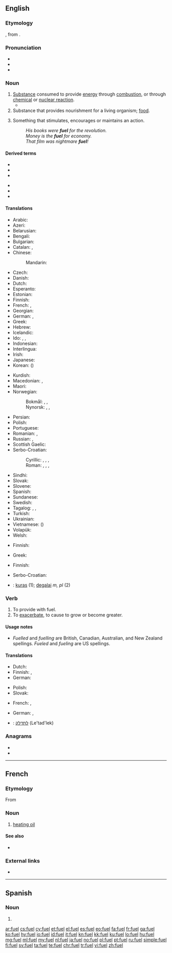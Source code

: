 ==English==
{{projectlink|wikipedia}}

===Etymology===
{{etyl|fro|en}} {{m|fro|fouaille}}, from {{m|fro|feu||fire}}.

===Pronunciation===
* {{IPA|/ˈfjuːəl̩/|lang=en}}
* {{rhymes|ʊəl|lang=en}}
* {{audio|en-uk-fuel.ogg|Audio (UK)|lang=en}}

===Noun===
{{en-noun|~}}

# [[substance|Substance]] consumed to provide [[energy]] through [[combustion]], or through [[chemical]] or [[nuclear reaction]].
#* {{quote-book|year=2006|author=[[w:Edwin Black|Edwin Black]]
|title=Internal Combustion
|chapter=2|url=http://openlibrary.org/works/OL4103950W
|passage=More than a mere source of Promethean sustenance to thwart the cold and cook one's meat, wood was quite simply mankind's first industrial and manufacturing '''fuel'''.}}
# Substance that provides nourishment for a living organism; [[food]].
# {{lb|en|figuratively}} Something that stimulates, encourages or maintains an action.
#: ''His books were '''fuel''' for the revolution.''
#: ''Money is the '''fuel''' for economy.''
#: ''That film was nightmare '''fuel'''!''

====Derived terms====
{{der-top}}
* {{l|en|fossil fuel}}
* {{l|en|fuel cell}}
* {{l|en|fuel filter}}
{{der-mid}}
* {{l|en|fuel tank}}
* {{l|en|nuclear fuel}}
* {{l|en|solid fuel}}
{{der-bottom}}

====Translations====
{{trans-top|substance consumed to provide energy}}
* Arabic: {{t|ar|وَقُود|m}}
* Azeri: {{t+|az|yanacaq}}
* Belarusian: {{t|be|паліва|n|tr=páliva|sc=Cyrl}}
* Bengali: {{t|bn|জ্বালানি|tr=jbālāni|sc=Beng}}
* Bulgarian: {{t+|bg|гориво|n|tr=górivo|sc=Cyrl}}
* Catalan: {{t|ca|carburant|m}}, {{t+|ca|combustible|m}}
* Chinese:
*: Mandarin: {{t+|cmn|燃料|tr=ránliào|sc=Hani}}
* Czech: {{t+|cs|palivo|n}}
* Danish: {{t|da|brændstof}}
* Dutch: {{t+|nl|brandstof|m|f}}
* Esperanto: {{t|eo|brulaĵo}}
* Estonian: {{t|et|kütus}}
* Finnish: {{t+|fi|polttoaine}}
* French: {{t+|fr|carburant|m}}, {{t+|fr|combustible}}
* Georgian: {{t|ka|საწვავი}}
* German: {{t+|de|Brennstoff|m}}, {{t+|de|Treibstoff|m}}
* Greek: {{t+|el|καύσιμο|n}}
* Hebrew: {{t+|he|דלק|m|tr=délek}}
* Icelandic: {{t|is|eldsneyti|n}}
* Ido: {{t+|io|fuelo}}, {{t+|io|kombusteblajo}}, {{t+|io|karburanto}}
* Indonesian: {{t+|id|bahan bakar}}
* Interlingua: {{t|ia|combustibile}}
* Irish: {{t+|ga|breosla|m}}
* Japanese: {{t+|ja|燃料|tr=ねんりょう, nenryō|sc=Jpan}}
* Korean: {{t+|ko|연료|sc=Kore}} ({{t+|ko|燃料|sc=Kore}})
{{trans-mid}}
* Kurdish: {{t+|ku|mazot|sc=ku-Arab}}
* Macedonian: {{t|mk|гориво|n|tr=górivo}}, {{t|mk|огрев|m|tr=ógrev}}
* Maori: {{t|mi|kora}}
* Norwegian:
*: Bokmål: {{t+|nb|brennstoff|n}}, {{t+|nb|brensel|n}}, {{t+|nb|drivstoff|n}}
*: Nynorsk: {{t|nn|brennstoff|n}}, {{t|nn|brensel|n}}, {{t|nn|drivstoff|n}}
* Persian: {{t+|fa|سوخت|tr=suxt|sc=fa-Arab}}
* Polish: {{t+|pl|paliwo}}
* Portuguese: {{t+|pt|combustível|m}}
* Romanian: {{t+|ro|combustibil|m}}, {{t+|ro|carburant|m}}
* Russian: {{t+|ru|то́пливо|n}}, {{t+|ru|горю́чее|n}}
* Scottish Gaelic: {{t|gd|connadh|m}}
* Serbo-Croatian:
*: Cyrillic: {{t|sh|паливо|n}}, {{t|sh|гориво|n}}, {{t|sh|огрев|m}}, {{t|sh|топливо|n}}
*: Roman: {{t|sh|palivo|n}}, {{t+|sh|gorivo|n}}, {{t+|sh|ogrev|m}}, {{t|sh|toplivo|n}}
* Sindhi: {{t|sd|ٻارڻُ|tr=Baarann-u|sc=sd-Arab}}
* Slovak: {{t|sk|palivo|n}}
* Slovene: {{t+|sl|gorivo|n}}
* Spanish: {{t+|es|combustible|m}}
* Sundanese: {{t|su|suluh}}
* Swedish: {{t+|sv|bränsle|n}}
* Tagalog: {{t|tl|panggatong}}, {{t|tl|pampasiklab}}, {{t|tl|gatong}}
* Turkish: {{t+|tr|yakıt}}
* Ukrainian: {{t|uk|паливо|n|tr=pályvo|sc=Cyrl}}
* Vietnamese: {{t+|vi|nhiên liệu}} ({{t+|vi|燃料}})
* Volapük: {{t+|vo|filamastöf}}
* Welsh: {{t+|cy|tanwydd|m}}
{{trans-bottom}}

{{trans-top|substance that provides nourishment}}
* Finnish: {{t+|fi|ravinto}}
{{trans-mid}}
* Greek: {{t+|el|τροφή|f}}
{{trans-bottom}}

{{trans-top|figurative: something that stimulates}}
* Finnish: {{t|fi|käyttövoima}}
{{trans-mid}}
{{trans-bottom}}

<!--Remove this table once all of the translations below have been moved into the tables above.-->
{{checktrans-top}}
* Serbo-Croatian: {{t-check|sh|gȍrīvo|n}}
* {{ttbc|lt}}: [[kuras]] {{g|m}} (1); [[degalai]] ''m, pl'' (2)
{{trans-mid}}
{{trans-bottom}}

===Verb===
{{en-verb|fuels|fueling|pres_ptc2=fuelling|fueled|past2=fuelled}}

# To provide with fuel.
# To [[exacerbate]], to cause to grow or become greater.

====Usage notes====
* ''Fuelled'' and ''fuelling'' are British, Canadian, Australian, and New Zealand spellings. ''Fueled'' and ''fueling'' are US spellings.

====Translations====
{{trans-top|to provide with fuel}}
* Dutch: {{t+|nl|tanken}}
* Finnish: {{t+|fi|tankata}}, {{t|fi|täyttää polttoaineella}}
* German: {{t|de|betanken}}
{{trans-mid}}
* Polish: {{t+|pl|tankować}}
* Slovak: {{t|sk|tankovať}}
{{trans-bottom}}

{{trans-top|to exacerbate, to cause to grow or become greater}}
* French: {{t+|fr|alimenter}}, {{t+|fr|attiser}}
{{trans-mid}}
* German: {{t|de|anheizen}}, {{t+|de|schüren}}
{{trans-bottom}}

{{checktrans-top}}
* {{ttbc|he}}: [[לתדלק]] (Le'tad'lek)
{{trans-bottom}}

===Anagrams===
* {{l|en|flue}}
* {{l|en|fule}}

----

==French==

===Etymology===
From {{etyl|en|fr}}

===Noun===
{{fr-noun|m}}

# [[heating oil]]

====See also====
* {{l|fr|fioul}}

===External links===
* {{R:TLFi}}
----
==Spanish==

===Noun===
{{es-noun|m|es}}

# {{l|en|fuel oil}}

[[ar:fuel]]
[[cs:fuel]]
[[cy:fuel]]
[[et:fuel]]
[[el:fuel]]
[[es:fuel]]
[[eo:fuel]]
[[fa:fuel]]
[[fr:fuel]]
[[ga:fuel]]
[[ko:fuel]]
[[hy:fuel]]
[[io:fuel]]
[[id:fuel]]
[[it:fuel]]
[[kn:fuel]]
[[kk:fuel]]
[[ku:fuel]]
[[lo:fuel]]
[[hu:fuel]]
[[mg:fuel]]
[[ml:fuel]]
[[my:fuel]]
[[nl:fuel]]
[[ja:fuel]]
[[no:fuel]]
[[pl:fuel]]
[[pt:fuel]]
[[ru:fuel]]
[[simple:fuel]]
[[fi:fuel]]
[[sv:fuel]]
[[ta:fuel]]
[[te:fuel]]
[[chr:fuel]]
[[tr:fuel]]
[[vi:fuel]]
[[zh:fuel]]
